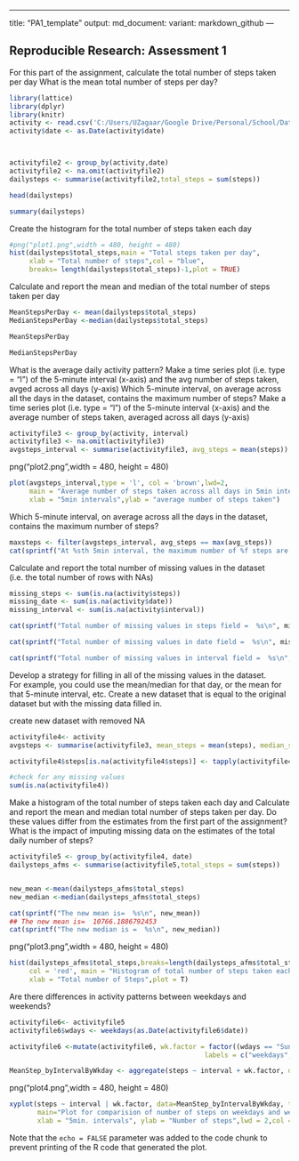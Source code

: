 

---

title: "PA1_template"
output: 
  md_document:
    variant: markdown_github
---


## Reproducible Research:  Assessment 1 
For this part of the assignment, calculate the total number of steps taken per day
What is the mean total number of steps per day?

```r

library(lattice)
library(dplyr)
library(knitr)
activity <- read.csv('C:/Users/UZagaar/Google Drive/Personal/School/DataScienceTookkitclass/represearch/activity.csv', header = TRUE, sep = ",")
activity$date <- as.Date(activity$date)



activityfile2 <- group_by(activity,date)
activityfile2 <- na.omit(activityfile2)
dailysteps <- summarise(activityfile2,total_steps = sum(steps))

head(dailysteps)

```


```r

summary(dailysteps)
```



Create the histogram for the total number of steps taken each day
```r
#png("plot1.png",width = 480, height = 480)
hist(dailysteps$total_steps,main = "Total steps taken per day",
     xlab = "Total number of steps",col = "blue",
     breaks= length(dailysteps$total_steps)-1,plot = TRUE)
```


Calculate and report the mean and median of the total number of steps taken per day

```r

MeanStepsPerDay <- mean(dailysteps$total_steps)
MedianStepsPerDay <-median(dailysteps$total_steps)

MeanStepsPerDay

MedianStepsPerDay
```

What is the average daily activity pattern?
Make a time series plot (i.e. type = "l") of the 5-minute interval (x-axis) and the avg number of steps taken, avged across all days (y-axis)
Which 5-minute interval, on average across all the days in the dataset, contains the maximum number of steps?
Make a time series plot (i.e. type = "l") of the 5-minute interval (x-axis) and the average number of steps taken, averaged across all days (y-axis)

```r

activityfile3 <- group_by(activity, interval)
activityfile3 <- na.omit(activityfile3)
avgsteps_interval <- summarise(activityfile3, avg_steps = mean(steps)) 
```

png("plot2.png",width = 480, height = 480)
```r

plot(avgsteps_interval,type = 'l', col = 'brown',lwd=2,
     main = "Average number of steps taken across all days in 5min intervals",
     xlab = "5min intervals",ylab = "average number of steps taken")
```


Which 5-minute interval, on average across all the days in the dataset, contains the maximum number of steps?
```r

maxsteps <- filter(avgsteps_interval, avg_steps == max(avg_steps))
cat(sprintf("At %sth 5min interval, the maximum number of %f steps are found on average on all days in the data set. \n", maxsteps$interval, maxsteps$avg_steps))
```

Calculate and report the total number of missing values in the dataset (i.e. the total number of rows with NAs)
```r

missing_steps <- sum(is.na(activity$steps))
missing_date <- sum(is.na(activity$date))
missing_interval <- sum(is.na(activity$interval))

cat(sprintf("Total number of missing values in steps field =  %s\n", missing_steps))

cat(sprintf("Total number of missing values in date field =  %s\n", missing_date))

cat(sprintf("Total number of missing values in interval field =  %s\n",missing_interval))
```

Develop a strategy for filling in all of the missing values in the dataset.  
For example, you could use the mean/median for that day, or the mean for that 5-minute interval, etc.
Create a new dataset that is equal to the original dataset but with the missing data filled in.

create new dataset with removed NA
```r

activityfile4<- activity
avgsteps <- summarise(activityfile3, mean_steps = mean(steps), median_steps = median(steps))

activityfile4$steps[is.na(activityfile4$steps)] <- tapply(activityfile4$steps, activityfile4$interval, mean, na.rm = TRUE)

#check for any missing values 
sum(is.na(activityfile4))
```

Make a histogram of the total number of steps taken each day and Calculate and report the mean and median total number of steps taken per day. 
Do these values differ from the estimates from the first part of the assignment? What is the impact of imputing missing data on the estimates of the total daily number of steps?
```r

activityfile5 <- group_by(activityfile4, date)
dailysteps_afms <- summarise(activityfile5,total_steps = sum(steps))


new_mean <-mean(dailysteps_afms$total_steps)
new_median <-median(dailysteps_afms$total_steps)

cat(sprintf("The new mean is=  %s\n", new_mean))
## The new mean is=  10766.1886792453
cat(sprintf("The new median is =  %s\n", new_median))
```


png("plot3.png",width = 480, height = 480)
```r

hist(dailysteps_afms$total_steps,breaks=length(dailysteps_afms$total_steps)-1, 
     col = 'red', main = "Histogram of total number of steps taken each day",
     xlab = "Total number of Steps",plot = T)
```


Are there differences in activity patterns between weekdays and weekends?
```r

activityfile6<- activityfile5
activityfile6$wdays <- weekdays(as.Date(activityfile6$date))

activityfile6 <-mutate(activityfile6, wk.factor = factor((wdays == "Sunday" | wdays == "Saturday"),levels = c(FALSE,TRUE),
                                                 labels = c("weekdays","weekends")))

MeanStep_byIntervalByWkday <- aggregate(steps ~ interval + wk.factor, data=activityfile6, FUN="mean")


```


png("plot4.png",width = 480, height = 480)
```r

xyplot(steps ~ interval | wk.factor, data=MeanStep_byIntervalByWkday, type="l", grid=T, layout=c(1,2),
       main="Plot for comparision of number of steps on weekdays and weekends",
       xlab = "5min. intervals", ylab = "Number of steps",lwd = 2,col = "blue")

```


Note that the `echo = FALSE` parameter was added to the code chunk to prevent printing of the R code that generated the plot.







